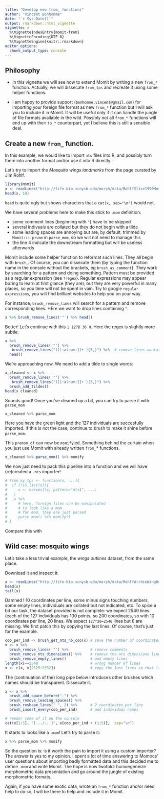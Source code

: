 ```yaml
---
title: "Develop new from_ functions"
author: "Vincent Bonhomme"
date: "`r Sys.Date()`"
output: rmarkdown::html_vignette
vignette: >
  %\VignetteIndexEntry{momit-from}
  %\VignetteEncoding{UTF-8}
  %\VignetteEngine{knitr::rmarkdown}
editor_options: 
  chunk_output_type: console
---
```


## Philosophy

* In this vignette we will see how to extend Momit by writing a new `from_*` function. Actually, we will dissecate `from_tps` and recreate it using some helper functions.

* I am happy to provide support (`bonhomme.vincent@gmail.com`) for importing your foreign file format as new `from_*` function but I will ask you to include it in Momit. It will be useful only if it can handle the jungle of file formats available in the wild. Possibly not all `from_*` functions will end up with their `to_*` counterpart, yet I believe this is still a sensible deal.

## Create a new `from_` function.

In this example, we would like to import `nts` files into R, and possibly turn them into another format and/or use it into R directly.

Let's try to import the _Mosquito wings landmarks_ from the page curated by Jim Rohlf.

```r
library(Momit)
x <- readLines("http://life.bio.sunysb.edu/morph/data/RohlfSlice1990Mosq.nts")
head(x, 10)
```

`head` is quite ugly but shows characters that a `cat(x, sep="\n")` would not.

We have several problems here to make this stick to `.mom` definition:

* some comment lines (beginning with `"`) have to be skipped
* several indivuals are collated but they do not begin with a tilde
* some leading spaces are annoying but are, by default, trimmed by `Momit:::.prune` in `parse_mom`, so we will not need to manage this
* the line 4 indicate the downstream formatting but will be useless afterwards

Momit include some helper function to reformat such lines. They all begin with `brush_`. Of course, you can dissecate them (by typing the function name in the console without the brackets, eg `brush_as_comment`). They work by searching for a pattern and doing something. Pattern must be provided as a regular expression (see `?regex`). Regular expressions may appear boring to learn at first glance (they are), but they are very powerful in many places, so you time will not be spent in vain. Try to google `regular expressions`, you will find brilliant websites to help you on your way.

For instance, `brush_remove_lines` will search for a pattern and remove corresponding lines. HEre we want to drop lines containing `"`.
```r
x %>% brush_remove_lines('"') %>% head()
```

Better! Let's continue with this `1 127B 36 0`. Here the regex is slightly more subtle:

```r
x %>% 
  brush_remove_lines('"') %>% 
   brush_remove_lines("([[:alnum:]]+ ){3,}") %>%  # remove lines containing at least three space separated alphanumeric character(s)
  head()
```

We're approaching now. We need to add a tilde to single words:

```r
x_cleaned <- x %>% 
  brush_remove_lines('"') %>% 
   brush_remove_lines("([[:alnum:]]+ ){3,}") %>%  
  brush_add_tildes()
head(x_cleaned)
```

Sounds good! Once you've cleaned up a bit, you can try to parse it with `parse_mom`
  
```r
x_cleaned %>% parse_mom
```

Here you have the green light and the 127 individuals are succesfully imported. If this is not the case, continue to brush to make it shine before `parse_mom`.

This `premom_df` can now be `momify`ied. Something behind the curtain when you just use Momit with already written `from_`* functions.

```r
x_cleaned %>% parse_mom() %>% momify
```

We now just need to pack this pipeline into a function and we will have (re)created a `.nts` importer!

```r
# from_my_tps <- function(x, ...){
#  if (!is.list(x)){
#     x <- harvest(x, pattern="nts$", ...)
#   }
#   x %>%
#     # here, foreign files can be manipulated
#     # to look like a mom
#     # for mom, they are just parsed
#     parse_mom() %>% momify()
# }
```

Compare this with 

## Wild case: mosquito wings

Let's take a less trivial example, the _wings outlines_ dataset, from the same place.

Download it and inspect it:

```r
x <- readLines("http://life.bio.sunysb.edu/morph/data/RohlfArchieWingOutlines.nts")
head(x)
tail(x)
```

Damned ! 10 coordinates per line, some minus signs touching numbers, some empty lines, individuals are collated but not indicated, etc. To spice a bit our task, the dataset provided is not complete: we expect 2540 lines (each of the 127 individuals has 100 points, so 200 coordinates, so with 10 coordinates per line, 20 lines. We expect `127*20=2540` lines but 8 are missing. We first patch this by copying the last lines. Of course, that's just for the example.

```r
coo_per_ind <- brush_get_nts_nb_coo(x) # save the number of coordinates per individuals
x <- x %>%
  brush_remove_lines('"') %>%          # remove comments
  brush_remove_nts_dimensions() %>%    # remove the nts dimensions lines
  brush_remove_empty_lines()           # and empty lines
length(x)==2540                        # wrong number of lines
x <- c(x, x[2525:2532])                # copy the last lines so that it sums up to 2540
```

The (continuation of the) long pipe below introduces other brushes which names should be transparent. Dissecate it. 


```r
x <- x %>%
  brush_add_space_before("-") %>%
  brush_remove_leading_spaces() %>% 
  brush_reshape_lines(" ", 2) %>%      # 2 coordinates per line
  brush_insert_every(coo_per_ind)      # add individual names

# render some of it on the console
cat(x[1:5], "[.../...]", x[coo_per_ind + (1:5)],  sep="\n")
```

It starts to looks like a `.mom`! Let's try to parse it:

```r
x %>% parse_mom %>% momify
```

So the question is: is it worth the pain to import it using a custom importer? The answer is yes to my opinion. I spent a lot of time answering to Momocs' user questions about importing badly formatted data and this decided me to define `.mom` and write Momit. The hope is now twofold: homoegeneize morphometric data presentation and go around the jungle of existing morphometric formats.

Again, if you have some exotic data, wrote an `from_*` function and/or need help to do so, I will be there to help and include it in Momit.

